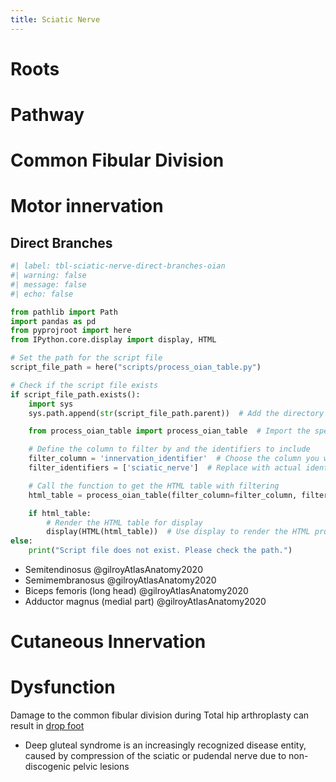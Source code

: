 ```yaml
---
title: Sciatic Nerve
---
```



# Roots

# Pathway

# Common Fibular Division {#common-fibular-division}

# Motor innervation

## Direct Branches

```python
#| label: tbl-sciatic-nerve-direct-branches-oian
#| warning: false
#| message: false
#| echo: false

from pathlib import Path
import pandas as pd
from pyprojroot import here
from IPython.core.display import display, HTML

# Set the path for the script file
script_file_path = here("scripts/process_oian_table.py")

# Check if the script file exists
if script_file_path.exists():
    import sys
    sys.path.append(str(script_file_path.parent))  # Add the directory of the script to the system path

    from process_oian_table import process_oian_table  # Import the specific function

    # Define the column to filter by and the identifiers to include
    filter_column = 'innervation_identifier'  # Choose the column you want to filter by
    filter_identifiers = ['sciatic_nerve']  # Replace with actual identifiers you want to include

    # Call the function to get the HTML table with filtering
    html_table = process_oian_table(filter_column=filter_column, filter_identifiers=filter_identifiers)

    if html_table:
        # Render the HTML table for display
        display(HTML(html_table))  # Use display to render the HTML properly
else:
    print("Script file does not exist. Please check the path.")

```


- Semitendinosus @gilroyAtlasAnatomy2020
- Semimembranosus @gilroyAtlasAnatomy2020
- Biceps femoris (long head) @gilroyAtlasAnatomy2020
- Adductor magnus (medial part) @gilroyAtlasAnatomy2020

# Cutaneous Innervation

# Dysfunction


Damage to the common fibular division during Total hip arthroplasty can result in [drop foot]({{< var ref-drop-foot.path >}})


- Deep gluteal syndrome is an increasingly recognized disease entity, caused by compression of the sciatic or pudendal nerve due to non-discogenic pelvic lesions